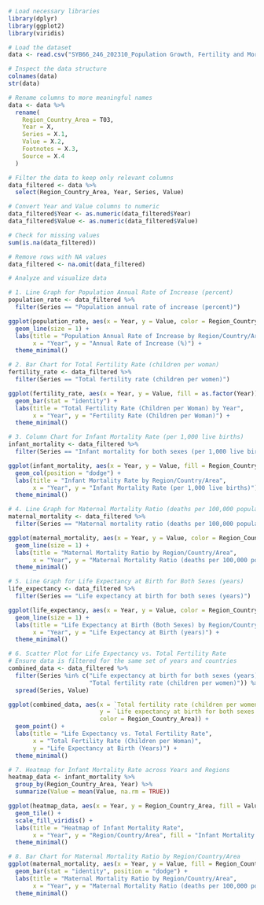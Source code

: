```r
# Load necessary libraries
library(dplyr)
library(ggplot2)
library(viridis)

# Load the dataset
data <- read.csv("SYB66_246_202310_Population Growth, Fertility and Mortality Indicators.csv", stringsAsFactors = FALSE)

# Inspect the data structure
colnames(data)
str(data)

# Rename columns to more meaningful names
data <- data %>%
  rename(
    Region_Country_Area = T03,
    Year = X,
    Series = X.1,
    Value = X.2,
    Footnotes = X.3,
    Source = X.4
  )

# Filter the data to keep only relevant columns
data_filtered <- data %>%
  select(Region_Country_Area, Year, Series, Value)

# Convert Year and Value columns to numeric
data_filtered$Year <- as.numeric(data_filtered$Year)
data_filtered$Value <- as.numeric(data_filtered$Value)

# Check for missing values
sum(is.na(data_filtered))

# Remove rows with NA values
data_filtered <- na.omit(data_filtered)

# Analyze and visualize data

# 1. Line Graph for Population Annual Rate of Increase (percent)
population_rate <- data_filtered %>%
  filter(Series == "Population annual rate of increase (percent)")

ggplot(population_rate, aes(x = Year, y = Value, color = Region_Country_Area)) +
  geom_line(size = 1) +
  labs(title = "Population Annual Rate of Increase by Region/Country/Area",
       x = "Year", y = "Annual Rate of Increase (%)") +
  theme_minimal()

# 2. Bar Chart for Total Fertility Rate (children per woman)
fertility_rate <- data_filtered %>%
  filter(Series == "Total fertility rate (children per women)")

ggplot(fertility_rate, aes(x = Year, y = Value, fill = as.factor(Year))) +
  geom_bar(stat = "identity") +
  labs(title = "Total Fertility Rate (Children per Woman) by Year",
       x = "Year", y = "Fertility Rate (Children per Woman)") +
  theme_minimal()

# 3. Column Chart for Infant Mortality Rate (per 1,000 live births)
infant_mortality <- data_filtered %>%
  filter(Series == "Infant mortality for both sexes (per 1,000 live births)")

ggplot(infant_mortality, aes(x = Year, y = Value, fill = Region_Country_Area)) +
  geom_col(position = "dodge") +
  labs(title = "Infant Mortality Rate by Region/Country/Area",
       x = "Year", y = "Infant Mortality Rate (per 1,000 live births)") +
  theme_minimal()

# 4. Line Graph for Maternal Mortality Ratio (deaths per 100,000 population)
maternal_mortality <- data_filtered %>%
  filter(Series == "Maternal mortality ratio (deaths per 100,000 population)")

ggplot(maternal_mortality, aes(x = Year, y = Value, color = Region_Country_Area)) +
  geom_line(size = 1) +
  labs(title = "Maternal Mortality Ratio by Region/Country/Area",
       x = "Year", y = "Maternal Mortality Ratio (deaths per 100,000 population)") +
  theme_minimal()

# 5. Line Graph for Life Expectancy at Birth for Both Sexes (years)
life_expectancy <- data_filtered %>%
  filter(Series == "Life expectancy at birth for both sexes (years)")

ggplot(life_expectancy, aes(x = Year, y = Value, color = Region_Country_Area)) +
  geom_line(size = 1) +
  labs(title = "Life Expectancy at Birth (Both Sexes) by Region/Country/Area",
       x = "Year", y = "Life Expectancy at Birth (years)") +
  theme_minimal()

# 6. Scatter Plot for Life Expectancy vs. Total Fertility Rate
# Ensure data is filtered for the same set of years and countries
combined_data <- data_filtered %>%
  filter(Series %in% c("Life expectancy at birth for both sexes (years)",
                       "Total fertility rate (children per women)")) %>%
  spread(Series, Value)

ggplot(combined_data, aes(x = `Total fertility rate (children per women)`, 
                          y = `Life expectancy at birth for both sexes (years)`,
                          color = Region_Country_Area)) +
  geom_point() +
  labs(title = "Life Expectancy vs. Total Fertility Rate",
       x = "Total Fertility Rate (Children per Woman)", 
       y = "Life Expectancy at Birth (Years)") +
  theme_minimal()

# 7. Heatmap for Infant Mortality Rate across Years and Regions
heatmap_data <- infant_mortality %>%
  group_by(Region_Country_Area, Year) %>%
  summarize(Value = mean(Value, na.rm = TRUE))

ggplot(heatmap_data, aes(x = Year, y = Region_Country_Area, fill = Value)) +
  geom_tile() +
  scale_fill_viridis() +
  labs(title = "Heatmap of Infant Mortality Rate",
       x = "Year", y = "Region/Country/Area", fill = "Infant Mortality Rate") +
  theme_minimal()

# 8. Bar Chart for Maternal Mortality Ratio by Region/Country/Area
ggplot(maternal_mortality, aes(x = Year, y = Value, fill = Region_Country_Area)) +
  geom_bar(stat = "identity", position = "dodge") +
  labs(title = "Maternal Mortality Ratio by Region/Country/Area",
       x = "Year", y = "Maternal Mortality Ratio (deaths per 100,000 population)") +
  theme_minimal()

```


